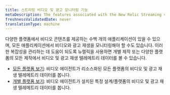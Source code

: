 ```yaml
---
title: 스트리밍 비디오 및 광고 모니터링 기능
metaDescription: The features associated with the New Relic Streaming video & ads.
freshnessValidatedDate: never
translationType: machine
---
```


다양한 플랫폼에서 비디오 콘텐츠를 제공하는 수백 개의 애플리케이션이 있을 수 있으며, 모든 애플리케이션에서 비디오와 광고 재생을 모니터링해야 할 수도 있습니다. 이러한 복잡성을 관리하는 데 도움이 되도록 뉴렐릭을 사용하면 개별 제작 또는 다양한 플랫폼의 모든 제작에서 비디오 및 광고 재생 텔레메트리 데이터를 볼 수 있습니다.

* [모든 플랫폼 보기](/docs/streaming-video-&-ads/view-data-in-newrelic/streaming-video-&-ads-all-platform-view/overview): 비디오 에이전트가 리소스화된 모든 플랫폼의 비디오 및 광고 재생 텔레메트리 데이터를 봅니다.
* [개별 플랫폼 보기](/docs/streaming-video-&-ads/view-data-in-newrelic/streaming-video-&-ads-single-application-view/overview): 비디오 에이전트가 설치된 특정 설계/플랫폼의 비디오 및 광고 재생 텔레메트리 데이터를 봅니다.